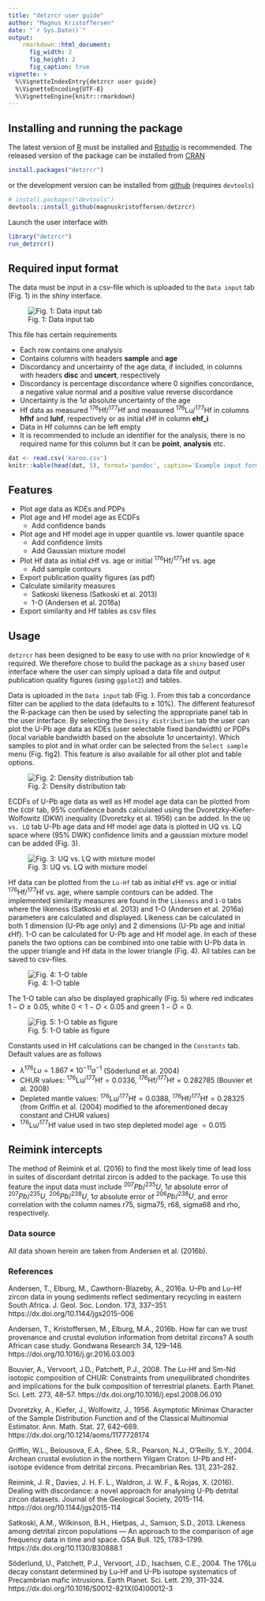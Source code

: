 ```yaml
---
title: "detzrcr user guide"
author: "Magnus Kristoffersen"
date: "`r Sys.Date()`"
output:
    rmarkdown::html_document:
      fig_width: 2
      fig_height: 2
      fig_caption: true
vignette: >
  %\VignetteIndexEntry{detzrcr user guide}
  %\VignetteEncoding{UTF-8}
  %\VignetteEngine{knitr::rmarkdown}
---
```

## Installing and running the package

The latest version of [R](https://r-project.org) must be installed and
[Rstudio](https://rstudio.com) is recommended.
The released version of the package can be installed from
[CRAN](https://CRAN.R-project.org/package=detzrcr)

```r
install.packages("detzrcr")
```
or the development version can be installed from 
[github](https://github.com/magnuskristoffersen/detzrcr) (requires `devtools`)

```r
# install.packages("devtools")
devtools::install_github(magnuskristoffersen/detzrcr)
```

Launch the user interface with
```r
library("detzrcr")
run_detzrcr()
```

## Required input format

The data must be input in a csv-file which is uploaded to the `Data input` tab
(Fig. 1) in the *shiny* interface. 

![Fig. 1: Data input tab](data_input.png)

This file has certain requirements

* Each row contains one analysis
* Contains columns with headers **sample** and **age**
* Discordancy and uncertainty of the age data, if included, in columns with
headers **disc** and **uncert**, respectively
* Discordancy is percentage discordance where 0 signifies concordance, a
negative value normal and a positive value reverse discordance
* Uncertainty is the $1\sigma$ absolute uncertainty of the age
* Hf data as measured $^{176}$Hf/$^{177}$Hf and measured $^{176}$Lu/$^{177}$Hf
in columns **hfhf** and **luhf**, respectively or as initial $\epsilon$Hf in
column **ehf_i**
* Data in Hf columns can be left empty
* It is recommended to include an identifier for the analysis, there is no
required name for this column but it can be **point**, **analysis** etc.

```r
dat <- read.csv('karoo.csv')
knitr::kable(head(dat, 5), format='pandoc', caption='Example input format')
```

## Features

* Plot age data as KDEs and PDPs
* Plot age and Hf model age as ECDFs
    + Add confidence bands
* Plot age and Hf model age in upper quantile vs. lower quantile space
    + Add confidence limits
    + Add Gaussian mixture model
* Plot Hf data as initial $\epsilon$Hf vs. age or initial $^{176}$Hf/$^{177}$Hf
vs. age
    + Add sample contours
* Export publication quality figures (as pdf)
* Calculate similarity measures
    + Satkoski likeness (Satkoski et al. 2013)
    + 1-O (Andersen et al. 2016a)
* Export similarity and Hf tables as csv files

## Usage
`detzrcr` has been designed to be easy to use with no prior knowledge of
`R` required. We therefore chose to build the package as a `shiny` 
based user interface where the user can simply upload a data file and output
publication quality figures (using `ggplot2`) and tables.

Data is uploaded in the `Data input` tab (Fig. \ref{fig1}). From this tab a
concordance filter can be applied to the data (defaults to $\pm$ 10%). The
different featuresof the R-package can then be used by selecting the appropriate
panel tab in the user interface. By selecting the `Density distribution` tab the
user can plot the U-Pb age data as KDEs (user selectable fixed bandwidth) or
PDPs (local variable bandwidth based on the absolute $1\sigma$ uncertainty).
Which samples to plot and in what order can be selected from the `Select sample`
menu (Fig. fig2). This feature is also available for all other plot and table
options.

![Fig. 2: Density distribution tab](kde.png)

ECDFs of U-Pb age data as well as Hf model age data can be plotted from the
`ECDF` tab, 95% confidence bands calculated using the Dvoretzky-Kiefer-Wolfowitz
(DKW) inequality (Dvoretzky et al. 1956) can be added.
In the `UQ vs. LQ` tab U-Pb age data and Hf model age data is plotted in UQ vs.
LQ space where (95% DWK) confidence limits and a gaussian mixture model can be
added (Fig. 3).

![Fig. 3: UQ vs. LQ with mixture model](uqlq.png)

Hf data can be plotted from the `Lu-Hf` tab as initial $\epsilon$Hf vs. age or
initial $^{176}$Hf/$^{177}$Hf vs. age, where sample contours can be added.
The implemented similarity measures are found in the `Likeness` and `1-O` tabs
where the likeness (Satkoski et al. 2013) and 1-O (Andersen et al. 2016a)
parameters are calculated and displayed. Likeness can be calculated in both 1
dimension (U-Pb age only) and 2 dimensions (U-Pb age and initial $\epsilon$Hf).
1-O can be calculated for U-Pb age and Hf model age. In each of these panels the
two options can be combined into one table with U-Pb data in the upper triangle
and Hf data in the lower triangle (Fig. 4). All tables can be saved to
csv-files.

![Fig. 4: 1-O table](1-o.png)

The 1-O table can also be displayed graphically (Fig. 5) where red indicates
$1-O \geq 0.05$, white $0 < 1-O < 0.05$ and green $1-O = 0$.

![Fig. 5: 1-O table as figure](oplot.png)

Constants used in Hf calculations can be changed in the `Constants` tab.
Default values are as follows

* $\lambda ^{176}Lu = 1.867 \times 10^{-11} a^{-1}$ (Söderlund et al. 2004) 
* CHUR values: $^{176}$Lu/$^{177}$Hf$=0.0336$, $^{176}$Hf/$^{177}$Hf$=0.282785$
(Bouvier et al. 2008)
* Depleted mantle values: $^{176}$Lu/$^{177}$Hf$=0.0388$,
$^{176}$Hf/$^{177}$Hf$=0.28325$ (from Griffin et al. (2004) modified to 
the aforementioned decay constant and CHUR values)
* $^{176}$Lu/$^{177}$Hf value used in two step depleted model age $=0.015$

## Reimink intercepts

The method of Reimink et al. (2016) to find the most likely time of lead loss in
suites of discordant detrital zircon is added to the package. To use this
feature the input data must include $^{207}Pb/^{235}U$, $1\sigma$ absolute
error of $^{207}Pb/^{235}U$, $^{206}Pb/^{238}U$, $1\sigma$ absolute error of
$^{206}Pb/^{238}U$, and error correlation with the column names r75, sigma75,
r68, sigma68 and rho, respectively.

### Data source
All data shown herein are taken from Andersen et al. (2016b).

### References
Andersen, T., Elburg, M., Cawthorn-Blazeby, A., 2016a. U–Pb and Lu–Hf zircon data
in young sediments reflect sedimentary recycling in eastern South Africa. J.
Geol. Soc. London. 173, 337–351. https://dx.doi.org/10.1144/jgs2015-006

Andersen, T., Kristoffersen, M., Elburg, M.A., 2016b. How far can we trust
provenance and crustal evolution information from detrital zircons? A south
African case study. Gondwana Research 34, 129–148.
https://doi.org/10.1016/j.gr.2016.03.003

Bouvier, A., Vervoort, J.D., Patchett, P.J., 2008. The Lu-Hf and Sm-Nd isotopic
composition of CHUR: Constraints from unequilibrated chondrites and implications
for the bulk composition of terrestrial planets. Earth Planet. Sci. Lett. 273,
48–57. https://dx.doi.org/10.1016/j.epsl.2008.06.010

Dvoretzky, A., Kiefer, J., Wolfowitz, J., 1956. Asymptotic Minimax Character of
the Sample Distribution Function and of the Classical Multinomial Estimator.
Ann. Math. Stat. 27, 642–669. https://dx.doi.org/10.1214/aoms/1177728174

Griffin, W.L., Belousova, E.A., Shee, S.R., Pearson, N.J., O’Reilly, S.Y., 2004.
Archean crustal evolution in the northern Yilgam Craton: U-Pb and Hf-isotope
evidence from detrital zircons. Precambrian Res. 131, 231–282.

Reimink, J. R., Davies, J. H. F. L., Waldron, J. W. F., & Rojas, X. (2016).
Dealing with discordance: a novel approach for analysing U-Pb detrital zircon
datasets. Journal of the Geological Society, 2015-114.
https://doi.org/10.1144/jgs2015-114

Satkoski, A.M., Wilkinson, B.H., Hietpas, J., Samson, S.D., 2013. Likeness among
detrital zircon populations — An approach to the comparison of age frequency
data in time and space. GSA Bull. 125, 1783–1799.
https://dx.doi.org/10.1130/B30888.1

Söderlund, U., Patchett, P.J., Vervoort, J.D., Isachsen, C.E., 2004. The 176Lu
decay constant determined by Lu-Hf and U-Pb isotope systematics of Precambrian
mafic intrusions. Earth Planet. Sci. Lett. 219, 311–324.
https://dx.doi.org/10.1016/S0012-821X(04)00012-3
